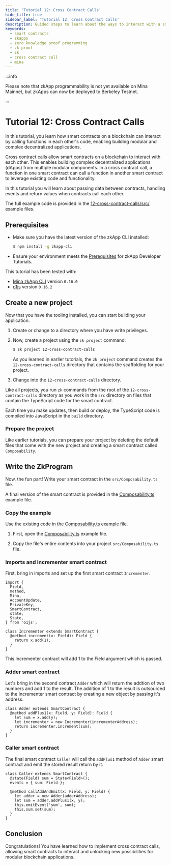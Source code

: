 ```yaml
---
title: 'Tutorial 12: Cross Contract Calls'
hide_title: true
sidebar_label: 'Tutorial 12: Cross Contract Calls'
description: Guided steps to learn about the ways to interact with a smart contract from another smart contract.
keywords:
  - smart contracts
  - zkapps
  - zero knowledge proof programming
  - zk proof
  - zk
  - cross contract call
  - mina
---
```


:::info

Please note that zkApp programmability is not yet available on Mina Mainnet, but zkApps can now be deployed to Berkeley Testnet.

:::


# Tutorial 12: Cross Contract Calls

In this tutorial, you learn how smart contracts on a blockchain can interact by calling functions in each other's code, enabling building modular and complex decentralized applications.

Cross contract calls allow smart contracts on a blockchain to interact with each other. This enables building complex decentralized applications (dApps) from multiple modular components. In a cross contract call, a function in one smart contract can call a function in another smart contract to leverage existing code and functionality.

In this tutorial you will learn about passing data between contracts, handling events and return values when contracts call each other. 

The full example code is provided in the [12-cross-contract-calls/src/](https://github.com/o1-labs/docs2/tree/main/examples/zkapps/12-cross-contract-calls/src) example files.

## Prerequisites

- Make sure you have the latest version of the zkApp CLI installed:

    ```sh
    $ npm install -g zkapp-cli
    ```

- Ensure your environment meets the [Prerequisites](/zkapps/tutorials#prerequisites) for zkApp Developer Tutorials.

This tutorial has been tested with:

- [Mina zkApp CLI](https://github.com/o1-labs/zkapp-cli) version `0.16.0`
- [o1js](https://www.npmjs.com/package/o1js) version `0.16.2`

## Create a new project

Now that you have the tooling installed, you can start building your application.

1. Create or change to a directory where you have write privileges.
1. Now, create a project using the `zk project` command:

    ```sh
    $ zk project 12-cross-contract-calls
    ```
    
    As you learned in earlier tutorials, the `zk project` command creates the `12-cross-contract-calls` directory that contains the scaffolding for your project.

1. Change into the `12-cross-contract-calls` directory. 

Like all projects, you run `zk` commands from the root of the `12-cross-contract-calls` directory as you work in the `src` directory on files that contain the TypeScript code for the smart contract. 

Each time you make updates, then build or deploy, the TypeScript code is compiled into JavaScript in the `build` directory.

### Prepare the project

Like earlier tutorials, you can prepare your project by deleting the default files that come with the new project and creating a smart contract called `Composability`.

## Write the ZkProgram

Now, the fun part! Write your smart contract in the `src/Composability.ts` file.

A final version of the smart contract is provided in the [Composability.ts](https://github.com/o1-labs/docs2/blob/main/examples/zkapps/12-cross-contract-calls/src/Composability.ts) example file.


### Copy the example

Use the existing code in the [Composability.ts](https://github.com/o1-labs/docs2/blob/main/examples/zkapps/12-cross-contract-calls/src/Composability.ts) example file.

1. First, open the [Composability.ts](https://github.com/o1-labs/docs2/blob/main/examples/zkapps/12-cross-contract-calls/src/Composability.ts) example file.
	
1. Copy the file's entire contents into your project `src/Composability.ts` file.

### Imports and Incrementer smart contract 

First, bring in imports and set up the first smart contract `Incrementer`.

```
import {
  Field,
  method,
  Mina,
  AccountUpdate,
  PrivateKey,
  SmartContract,
  state,
  State,
} from 'o1js';

class Incrementer extends SmartContract {
  @method increment(x: Field): Field {
    return x.add(1);
  }
}

```
This Incrementer contract will add 1 to the Field argument which is passed.

### Adder smart contract 

Let's bring in the second contract `Adder` which will return the addtion of two numbers and add 1 to the result.
The addition of 1 to the result is outsourced to the Incrementer smart contract by creating a new object by passing it's address.

```
class Adder extends SmartContract {
  @method addPlus1(x: Field, y: Field): Field {
    let sum = x.add(y);
    let incrementer = new Incrementer(incrementerAddress);
    return incrementer.increment(sum);
  }
}

```

### Caller smart contract 

The final smart contract `Caller` will call the `addPlus1` method of `Adder` smart contract and emit the stored result return by it.

```
class Caller extends SmartContract {
  @state(Field) sum = State<Field>();
  events = { sum: Field };

  @method callAddAndEmit(x: Field, y: Field) {
    let adder = new Adder(adderAddress);
    let sum = adder.addPlus1(x, y);
    this.emitEvent('sum', sum);
    this.sum.set(sum);
  }
}
```



## Conclusion

Congratulations! You have learned how to implement cross contract calls, allowing smart contracts to interact and unlocking new possibilities for modular blockchain applications.